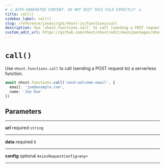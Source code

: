 ```yaml
---
# ⚠️ AUTO-GENERATED CONTENT. DO NOT EDIT THIS FILE DIRECTLY! ⚠️
title: call()
sidebar_label: call()
slug: /reference/javascript/nhost-js/functions/call
description: Use `nhost.functions.call` to call (sending a POST request to) a serverless function.
custom_edit_url: https://github.com/nhost/nhost/edit/main/packages/nhost-js/src/clients/functions.ts#L69
---
```


# `call()`

Use `nhost.functions.call` to call (sending a POST request to) a serverless function.

```ts
await nhost.functions.call('send-welcome-email', {
  email: 'joe@example.com',
  name: 'Joe Doe'
})
```

## Parameters

---

**<span className="parameter-name">url</span>** <span className="optional-status">required</span> `string`

---

**<span className="parameter-name">data</span>** <span className="optional-status">required</span> `D`

---

**<span className="parameter-name">config</span>** <span className="optional-status">optional</span> `AxiosRequestConfig<any>`

---
